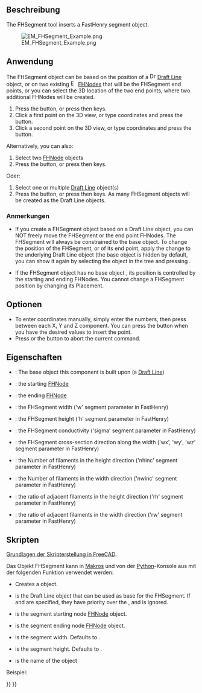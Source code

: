 <languages/>

{{Docnav
|[[EM_FHNode|FHNode]]
|[[EM_FHPath|FHPath]]
|[[EM_Workbench|EM]]
|IconL=EM_FHNode.svg
|IconR=EM_FHPath.svg
|IconC=EMWorkbench.svg
}}

{{GuiCommand
|Name=EM FHSegment
|MenuLocation=EM → FHSegment
|Workbenches=[[EM_Workbench|EM]]
|Shortcut={{KEY|E}} {{KEY|S}}
|Version=0.17
|SeeAlso=[[EM_FHNode|EM FHNode]], [[EM_FHPath|EM FHPath]]
}}

<span id="Description"></span>
==Beschreibung==

The FHSegment tool inserts a FastHenry segment object.

[[Image:EM_FHSegment_Example.png]]

{{Caption|FastHenry FHSegment}}

<span id="Usage"></span>
==Anwendung==

The FHSegment object can be based on the position of a [[Image:Draft_Line.svg|16px]] [[Draft_Line|Draft Line]] object, or on two existing [[Image:EM_FHNode.svg|16px]] [[EM FHNode|FHNodes]] that will be the FHSegment end points, or you can select the 3D location of the two end points, where two additional FHNodes will be created.

# Press the {{Button|[[Image:EM_FHSegment.svg|16px]] [[EM_FHSegment|EM FHSegment]]}} button, or press {{KEY|E}} then {{KEY|S}} keys.
# Click a first point on the 3D view, or type coordinates and press the {{Button|[[Image:Draft_AddPoint.svg|16px]] add point}} button.
# Click a second point on the 3D view, or type coordinates and press the {{Button|[[Image:Draft_AddPoint.svg|16px]] add point}} button.

Alternatively, you can also:

# Select two [[EM_FHNode|FHNode]] objects
# Press the {{Button|[[Image:EM_FHSegment.svg|16px]] [[EM_FHSegment|EM FHSegment]]}} button, or press {{KEY|E}} then {{KEY|S}} keys.

Oder:

# Select one or multiple [[Draft_Line|Draft Line]] object(s)
# Press the {{Button|[[Image:EM_FHSegment.svg|16px]] [[EM_FHSegment|EM FHSegment]]}} button, or press {{KEY|E}} then {{KEY|S}} keys. As many FHSegment objects will be created as the Draft Line objects.

<span id="Remarks:"></span>
===Anmerkungen===

* If you create a FHSegment object based on a Draft Line object, you can NOT freely move the FHSegment or the end point FHNodes. The FHSegment will always be constrained to the base object. To change the position of the FHSegment, or of its end point, apply the change to the underlying Draft Line object (the base object is hidden by default, you can show it again by selecting the object in the tree and pressing {{KEY|Space}}.

* If the FHSegment object has no base object {{incode|baseobj}}, its position is controlled by the starting and ending FHNodes. You cannot change a FHSegment position by changing its Placement.

<span id="Options"></span>
==Optionen==

* To enter coordinates manually, simply enter the numbers, then press {{KEY|Enter}} between each X, Y and Z component. You can press the {{Button|[[Image:Draft_AddPoint.svg|16px]] add point}} button when you have the desired values to insert the point.
* Press {{KEY|Esc}} or the {{Button|Close}} button to abort the current command.

<span id="Properties"></span>
==Eigenschaften==

* {{PropertyData|Base}}: The base object this component is built upon (a [[Draft_Line|Draft Line]])
* {{PropertyData|NodeStart}}: the starting [[EM_FHNode|FHNode]]
* {{PropertyData|NodeEnd}}: the ending [[EM_FHNode|FHNode]]
* {{PropertyData|Width}}: the FHSegment width ('w' segment parameter in FastHenry)
* {{PropertyData|Height}}: the FHSegment height ('h' segment parameter in FastHenry)
* {{PropertyData|Sigma}}: the FHSegment conductivity ('sigma' segment parameter in FastHenry)
* {{PropertyData|ww}}: the FHSegment cross-section direction along the width ('wx', 'wy', 'wz' segment parameter in FastHenry)
* {{PropertyData|nhinc}}: the Number of filaments in the height direction ('nhinc' segment parameter in FastHenry)
* {{PropertyData|nwinc}}: the Number of filaments in the width direction ('nwinc' segment parameter in FastHenry)
* {{PropertyData|rh}}: the ratio of adjacent filaments in the height direction ('rh' segment parameter in FastHenry)
* {{PropertyData|rw}}: the ratio of adjacent filaments in the width direction ('rw' segment parameter in FastHenry)

<span id="Scripting"></span>
==Skripten==

{{Emphasis|Siehe auch:}} [[FreeCAD_Scripting_Basics/de|Grundlagen der Skripterstellung in FreeCAD]].

Das Objekt FHSegment kann in [[Macros/de|Makros]] und von der [[Python/de|Python]]-Konsole aus mit der folgenden Funktion verwendet werden:

{{Code|code=
segment = makeFHSegment(baseobj=None, nodeStart=None, nodeEnd=None, width=None, height=None, name='FHSegment')
}}

* Creates a {{incode|FHSegment}} object.
* {{incode|baseobj}} is the Draft Line object that can be used as base for the FHSegment. If {{incode|nodeStart}} and {{incode|nodeEnd}} are specified, they have priority over the {{incode|baseobj}}, and {{incode|baseobj}} is ignored.
* {{incode|nodeStart}} is the segment starting node [[EM_FHNode|FHNode]] object.
* {{incode|nodeEnd}} is the segment ending node [[EM_FHNode|FHNode]] object.
* {{incode|width}} is the segment width. Defaults to {{incode|EMFHSEGMENT_DEF_SEGWIDTH}}.
* {{incode|height}} is the segment height. Defaults to {{incode|EMFHSEGMENT_DEF_SEGHEIGHT}}.
* {{incode|name}} is the name of the object

Beispiel:

{{Code|code=
import FreeCAD, EM

fhnode1 = EM.makeFHNode(X=1.0,Y=0,Z=0)
fhnode2 = EM.makeFHNode(X=0,Y=1.0,Z=0)

fhsegment = EM.makeFHSegment(nodeStart=fhnode1, nodeEnd=fhnode2)
}}


{{Docnav
|[[EM_FHNode|FHNode]]
|[[EM_FHPath|FHPath]]
|[[EM_Workbench|EM]]
|IconL=EM_FHNode.svg
|IconR=EM_FHPath.svg
|IconC=EMWorkbench.svg
}}

{{EM Tools navi{{#translation:}}}}
{{Userdocnavi{{#translation:}}}}